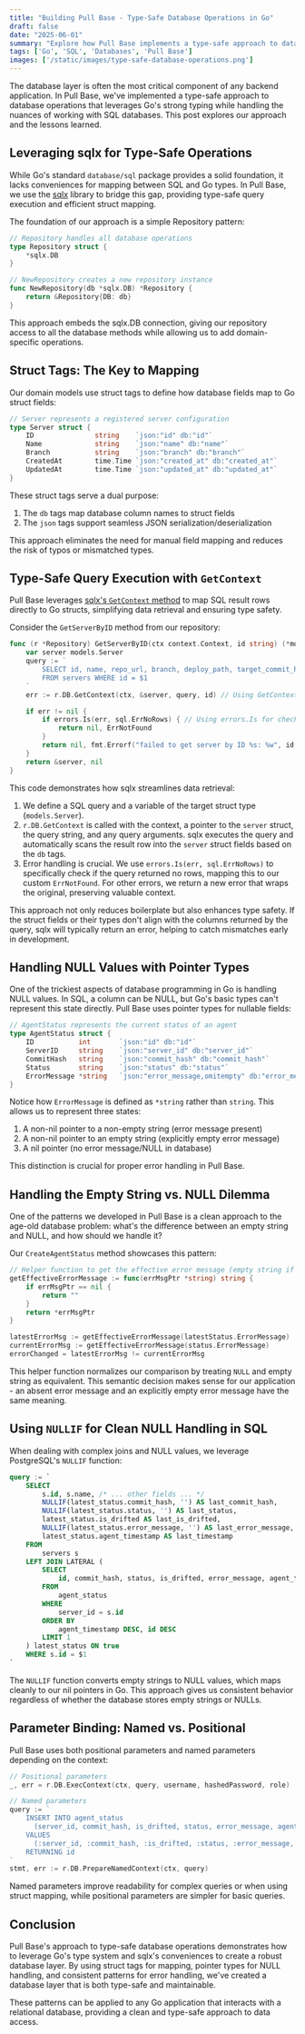 ```yaml
---
title: "Building Pull Base - Type-Safe Database Operations in Go"
draft: false
date: "2025-06-01"
summary: "Explore how Pull Base implements a type-safe approach to database operations using Go's strong typing and the sqlx library, tackling nuances like NULL handling and struct mapping."
tags: ['Go', 'SQL', 'Databases', 'Pull Base']
images: ['/static/images/type-safe-database-operations.png']
---
```


The database layer is often the most critical component of any backend application. In Pull Base, we've implemented a type-safe approach to database operations that leverages Go's strong typing while handling the nuances of working with SQL databases. This post explores our approach and the lessons learned.

## Leveraging sqlx for Type-Safe Operations

While Go's standard `database/sql` package provides a solid foundation, it lacks conveniences for mapping between SQL and Go types. In Pull Base, we use the [sqlx](https://github.com/launchbadge/sqlx) library to bridge this gap, providing type-safe query execution and efficient struct mapping.

The foundation of our approach is a simple Repository pattern:

```go
// Repository handles all database operations
type Repository struct {
    *sqlx.DB
}

// NewRepository creates a new repository instance
func NewRepository(db *sqlx.DB) *Repository {
    return &Repository{DB: db}
}
```

This approach embeds the sqlx.DB connection, giving our repository access to all the database methods while allowing us to add domain-specific operations.

## Struct Tags: The Key to Mapping

Our domain models use struct tags to define how database fields map to Go struct fields:

```go
// Server represents a registered server configuration
type Server struct {
    ID               string    `json:"id" db:"id"`
    Name             string    `json:"name" db:"name"`
    Branch           string    `json:"branch" db:"branch"`
    CreatedAt        time.Time `json:"created_at" db:"created_at"`
    UpdatedAt        time.Time `json:"updated_at" db:"updated_at"`
}
```
These struct tags serve a dual purpose:

1. The `db` tags map database column names to struct fields
2. The `json` tags support seamless JSON serialization/deserialization

This approach eliminates the need for manual field mapping and reduces the risk of typos or mismatched types.

## Type-Safe Query Execution with `GetContext`

Pull Base leverages [sqlx's `GetContext` method](https://github.com/jmoiron/sqlx/blob/41dac167fdad5e3fd81d66cafba0951dc6823a30/sqlx_context.go#L147) to map SQL result rows directly to Go structs, simplifying data retrieval and ensuring type safety.

Consider the `GetServerByID` method from our repository:

```go
func (r *Repository) GetServerByID(ctx context.Context, id string) (*models.Server, error) {
    var server models.Server
    query := `
        SELECT id, name, repo_url, branch, deploy_path, target_commit_hash, auto_reconcile, created_at, updated_at
        FROM servers WHERE id = $1
    `
    err := r.DB.GetContext(ctx, &server, query, id) // Using GetContext

    if err != nil {
        if errors.Is(err, sql.ErrNoRows) { // Using errors.Is for checking specific error type
            return nil, ErrNotFound
        }
        return nil, fmt.Errorf("failed to get server by ID %s: %w", id, err) // Preserving error context
    }
    return &server, nil
}
```

This code demonstrates how sqlx streamlines data retrieval:

1. We define a SQL query and a variable of the target struct type (`models.Server`).
2. `r.DB.GetContext` is called with the context, a pointer to the `server` struct, the query string, and any query arguments. sqlx executes the query and automatically scans the result row into the `server` struct fields based on the `db` tags.
3. Error handling is crucial. We use `errors.Is(err, sql.ErrNoRows)` to specifically check if the query returned no rows, mapping this to our custom `ErrNotFound`. For other errors, we return a new error that wraps the original, preserving valuable context.

This approach not only reduces boilerplate but also enhances type safety. If the struct fields or their types don't align with the columns returned by the query, sqlx will typically return an error, helping to catch mismatches early in development.

## Handling NULL Values with Pointer Types

One of the trickiest aspects of database programming in Go is handling NULL values. In SQL, a column can be NULL, but Go's basic types can't represent this state directly. Pull Base uses pointer types for nullable fields:

```go
// AgentStatus represents the current status of an agent
type AgentStatus struct {
    ID           int       `json:"id" db:"id"`
    ServerID     string    `json:"server_id" db:"server_id"`
    CommitHash   string    `json:"commit_hash" db:"commit_hash"`
    Status       string    `json:"status" db:"status"`
    ErrorMessage *string   `json:"error_message,omitempty" db:"error_message"`
}
```

Notice how `ErrorMessage` is defined as `*string` rather than `string`. This allows us to represent three states:

1. A non-nil pointer to a non-empty string (error message present)
2. A non-nil pointer to an empty string (explicitly empty error message)
3. A nil pointer (no error message/NULL in database)

This distinction is crucial for proper error handling in Pull Base.

## Handling the Empty String vs. NULL Dilemma

One of the patterns we developed in Pull Base is a clean approach to the age-old database problem: what's the difference between an empty string and NULL, and how should we handle it?

Our `CreateAgentStatus` method showcases this pattern:

```go
// Helper function to get the effective error message (empty string if nil)
getEffectiveErrorMessage := func(errMsgPtr *string) string {
    if errMsgPtr == nil {
        return ""
    }
    return *errMsgPtr
}

latestErrorMsg := getEffectiveErrorMessage(latestStatus.ErrorMessage)
currentErrorMsg := getEffectiveErrorMessage(status.ErrorMessage)
errorChanged = latestErrorMsg != currentErrorMsg
```

This helper function normalizes our comparison by treating `NULL` and empty string as equivalent. This semantic decision makes sense for our application - an absent error message and an explicitly empty error message have the same meaning.

## Using `NULLIF` for Clean NULL Handling in SQL

When dealing with complex joins and NULL values, we leverage PostgreSQL's `NULLIF` function:

```sql
query := `
    SELECT
        s.id, s.name, /* ... other fields ... */
        NULLIF(latest_status.commit_hash, '') AS last_commit_hash,
        NULLIF(latest_status.status, '') AS last_status,
        latest_status.is_drifted AS last_is_drifted,
        NULLIF(latest_status.error_message, '') AS last_error_message,
        latest_status.agent_timestamp AS last_timestamp
    FROM
        servers s
    LEFT JOIN LATERAL (
        SELECT
            id, commit_hash, status, is_drifted, error_message, agent_timestamp
        FROM
            agent_status
        WHERE
            server_id = s.id
        ORDER BY
            agent_timestamp DESC, id DESC
        LIMIT 1
    ) latest_status ON true
    WHERE s.id = $1
`
```

The `NULLIF` function converts empty strings to NULL values, which maps cleanly to our nil pointers in Go. This approach gives us consistent behavior regardless of whether the database stores empty strings or NULLs.

## Parameter Binding: Named vs. Positional

Pull Base uses both positional parameters and named parameters depending on the context:
```go
// Positional parameters
_, err = r.DB.ExecContext(ctx, query, username, hashedPassword, role)

// Named parameters
query := `
    INSERT INTO agent_status
      (server_id, commit_hash, is_drifted, status, error_message, agent_timestamp)
    VALUES
      (:server_id, :commit_hash, :is_drifted, :status, :error_message, :agent_timestamp)
    RETURNING id
`
stmt, err := r.DB.PrepareNamedContext(ctx, query)
```

Named parameters improve readability for complex queries or when using struct mapping, while positional parameters are simpler for basic queries.

## Conclusion

Pull Base's approach to type-safe database operations demonstrates how to leverage Go's type system and sqlx's conveniences to create a robust database layer. By using struct tags for mapping, pointer types for NULL handling, and consistent patterns for error handling, we've created a database layer that is both type-safe and maintainable.

These patterns can be applied to any Go application that interacts with a relational database, providing a clean and type-safe approach to data access. 